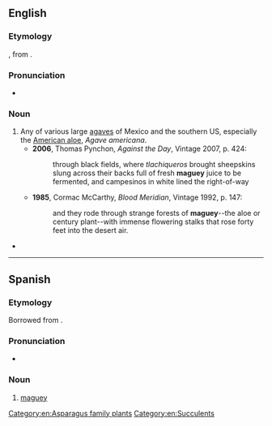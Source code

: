 {{also|magüey}}
==English==

===Etymology===
{{borrowing|en|es|maguey}}, from {{etyl|tnq|en}} {{m|tnq|maguey}}.

===Pronunciation===
* {{IPA|/məˈɡeɪ/|lang=en}}

===Noun===
{{en-noun}}

# Any of various large [[agave]]s of Mexico and the southern US, especially the [[American aloe]], ''Agave americana''.
#* '''2006''', Thomas Pynchon, ''Against the Day'', Vintage 2007, p. 424:
#*: through black fields, where ''tlachiqueros'' brought sheepskins slung across their backs full of fresh '''maguey''' juice to be fermented, and campesinos in white lined the right-of-way
#* '''1985''', Cormac McCarthy, ''Blood Meridian'', Vintage 1992, p. 147:
#*: and they rode through strange forests of '''maguey'''--the aloe or century plant--with immense flowering stalks that rose forty feet into the desert air.
* {{seeCites}}

[[Category:en:Asparagus family plants]]
[[Category:en:Succulents]]

----

==Spanish==

===Etymology===
Borrowed from {{bor|es|tnq|maguey|notext=1}}.

===Pronunciation===
* {{IPA|/maˈɡej/|lang=es}}

===Noun===
{{es-noun|m|es}}

# [[#English|maguey]]